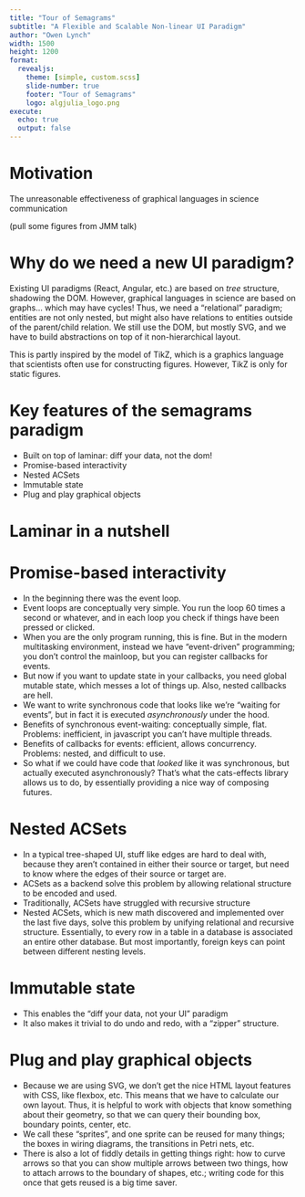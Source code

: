 ```yaml
---
title: "Tour of Semagrams"
subtitle: "A Flexible and Scalable Non-linear UI Paradigm"
author: "Owen Lynch"
width: 1500
height: 1200
format:
  revealjs:
    theme: [simple, custom.scss]
    slide-number: true
    footer: "Tour of Semagrams"
    logo: algjulia_logo.png
execute:
  echo: true
  output: false
---
```


# Motivation

The unreasonable effectiveness of graphical languages in science communication

(pull some figures from JMM talk)

# Why do we need a new UI paradigm?

Existing UI paradigms (React, Angular, etc.) are based on *tree* structure, shadowing the DOM. However, graphical languages in science are based on graphs... which may have cycles! Thus, we need a "relational" paradigm; entities are not only nested, but might also have relations to entities outside of the parent/child relation. We still use the DOM, but mostly SVG, and we have to build abstractions on top of it non-hierarchical layout.

This is partly inspired by the model of TikZ, which is a graphics language that scientists often use for constructing figures. However, TikZ is only for static figures.

# Key features of the semagrams paradigm

- Built on top of laminar: diff your data, not the dom!
- Promise-based interactivity
- Nested ACSets
- Immutable state
- Plug and play graphical objects

# Laminar in a nutshell

# Promise-based interactivity

- In the beginning there was the event loop.
- Event loops are conceptually very simple. You run the loop 60 times a second or whatever, and in each loop you check if things have been pressed or clicked.
- When you are the only program running, this is fine. But in the modern multitasking environment, instead we have "event-driven" programming; you don't control the mainloop, but you can register callbacks for events.
- But now if you want to update state in your callbacks, you need global mutable state, which messes a lot of things up. Also, nested callbacks are hell.
- We want to write synchronous code that looks like we're "waiting for events", but in fact it is executed *asynchronously* under the hood.
- Benefits of synchronous event-waiting: conceptually simple, flat. Problems: inefficient, in javascript you can't have multiple threads.
- Benefits of callbacks for events: efficient, allows concurrency. Problems: nested, and difficult to use.
- So what if we could have code that *looked* like it was synchronous, but actually executed asynchronously? That's what the cats-effects library allows us to do, by essentially providing a nice way of composing futures.

# Nested ACSets

- In a typical tree-shaped UI, stuff like edges are hard to deal with, because they aren't contained in either their source or target, but need to know where the edges of their source or target are.
- ACSets as a backend solve this problem by allowing relational structure to be encoded and used.
- Traditionally, ACSets have struggled with recursive structure
- Nested ACSets, which is new math discovered and implemented over the last five days, solve this problem by unifying relational and recursive structure. Essentially, to every row in a table in a database is associated an entire other database. But most importantly, foreign keys can point between different nesting levels.

# Immutable state

- This enables the "diff your data, not your UI" paradigm
- It also makes it trivial to do undo and redo, with a "zipper" structure.

# Plug and play graphical objects

- Because we are using SVG, we don't get the nice HTML layout features with CSS, like flexbox, etc. This means that we have to calculate our own layout. Thus, it is helpful to work with objects that know something about their geometry, so that we can query their bounding box, boundary points, center, etc.
- We call these "sprites", and one sprite can be reused for many things; the boxes in wiring diagrams, the transitions in Petri nets, etc.
- There is also a lot of fiddly details in getting things right: how to curve arrows so that you can show multiple arrows between two things, how to attach arrows to the boundary of shapes, etc.; writing code for this once that gets reused is a big time saver.
